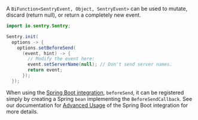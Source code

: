 A `BiFunction<SentryEvent, Object, SentryEvent>` can be used to mutate, discard (return null), or return a completely new event.

```java
import io.sentry.Sentry;

Sentry.init(
  options -> {
    options.setBeforeSend(
      (event, hint) -> {
        // Modify the event here:
        event.setServerName(null); // Don't send server names.
        return event;
      });
  });
```

When using the [Spring Boot integration](/platforms/java/guides/spring-boot/), `beforeSend`, it can be registered simply by creating a Spring `bean` implementing the `BeforeSendCallback`. See our documentation for [Advanced Usage](/platforms/java/guides/spring-boot/advanced-usage/#registering-custom-before-send-callback) of the Spring Boot integration for more details.
